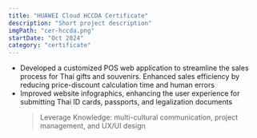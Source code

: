 ```yaml
---
title: "HUAWEI Cloud HCCDA Certificate"
description: "Short project description"
imgPath: "cer-hccda.png"
startDate: "Oct 2024"
category: "certificate"
---
```


- Developed a customized POS web application to streamline the sales process for Thai gifts and souvenirs. Enhanced sales efficiency by reducing price-discount calculation time and human errors
- Improved website infographics, enhancing the user experience for submitting Thai ID cards, passports, and legalization documents
  > Leverage Knowledge: multi-cultural communication, project management, and UX/UI design
